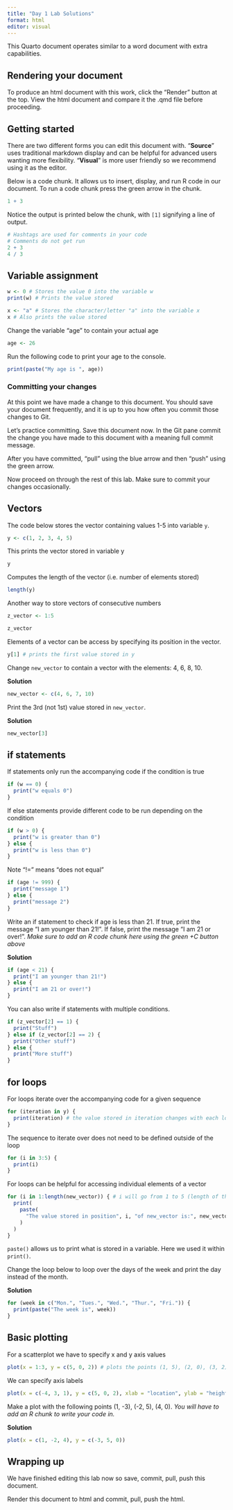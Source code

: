 ```yaml
---
title: "Day 1 Lab Solutions"
format: html
editor: visual
---
```


This Quarto document operates similar to a word document with extra capabilities.

## Rendering your document

To produce an html document with this work, click the "Render" button at the top. View the html document and compare it the .qmd file before proceeding.

## Getting started

There are two different forms you can edit this document with. "**Source**" uses traditional markdown display and can be helpful for advanced users wanting more flexibility. "**Visual**" is more user friendly so we recommend using it as the editor.

Below is a code chunk. It allows us to insert, display, and run R code in our document. To run a code chunk press the green arrow in the chunk.

```r
1 + 3
```

Notice the output is printed below the chunk, with `[1]` signifying a line of output.

```r
# Hashtags are used for comments in your code 
# Comments do not get run
2 + 3
4 / 3
```

## Variable assignment

```r
w <- 0 # Stores the value 0 into the variable w
print(w) # Prints the value stored

x <- "a" # Stores the character/letter "a" into the variable x
x # Also prints the value stored
```

Change the variable "age" to contain your actual age

```r
age <- 26
```

Run the following code to print your age to the console.

```r
print(paste("My age is ", age))
```

### Committing your changes

At this point we have made a change to this document. You should save your document frequently, and it is up to you how often you commit those changes to Git.

Let's practice committing. Save this document now. In the Git pane commit the change you have made to this document with a meaning full commit message.

After you have committed, "pull" using the blue arrow and then "push" using the green arrow.

Now proceed on through the rest of this lab. Make sure to commit your changes occasionally.

## Vectors

The code below stores the vector containing values 1-5 into variable `y`.

```r
y <- c(1, 2, 3, 4, 5)
```

This prints the vector stored in variable y

```r
y
```

Computes the length of the vector (i.e. number of elements stored)

```r
length(y)
```

Another way to store vectors of consecutive numbers

```r
z_vector <- 1:5

z_vector
```

Elements of a vector can be access by specifying its position in the vector.

```r
y[1] # prints the first value stored in y
```

Change `new_vector` to contain a vector with the elements: 4, 6, 8, 10.

**Solution**

```r
new_vector <- c(4, 6, 7, 10)
```

Print the 3rd (not 1st) value stored in `new_vector`.

**Solution**

```r
new_vector[3]
```

## if statements

If statements only run the accompanying code if the condition is true

```r
if (w == 0) { 
  print("w equals 0") 
}
```

If else statements provide different code to be run depending on the condition

```r
if (w > 0) { 
  print("w is greater than 0") 
} else { 
  print("w is less than 0") 
}
```

Note "!=" means "does not equal"

```r
if (age != 999) { 
  print("message 1") 
} else { 
  print("message 2") 
}
```

Write an if statement to check if age is less than 21. If true, print the message "I am younger than 21!". If false, print the message "I am 21 or over!". *Make sure to add an R code chunk here using the green +C button above*

**Solution**

```r
if (age < 21) {
  print("I am younger than 21!")
} else {
  print("I am 21 or over!")
}
```


You can also write if statements with multiple conditions.

```r
if (z_vector[2] == 1) {
  print("Stuff")
} else if (z_vector[2] == 2) {
  print("Other stuff")
} else {
  print("More stuff")
}
```

## for loops

For loops iterate over the accompanying code for a given sequence

```r
for (iteration in y) { 
  print(iteration) # the value stored in iteration changes with each loop 
}
```

The sequence to iterate over does not need to be defined outside of the loop

```r
for (i in 3:5) { 
  print(i) 
}
```

For loops can be helpful for accessing individual elements of a vector

```r
for (i in 1:length(new_vector)) { # i will go from 1 to 5 (length of the vector) 
  print(
    paste( 
      "The value stored in position", i, "of new_vector is:", new_vector[i]
    )
  ) 
}
```

`paste()` allows us to print what is stored in a variable. Here we used it within `print()`.

Change the loop below to loop over the days of the week and print the day instead of the month.

**Solution**

```r
for (week in c("Mon.", "Tues.", "Wed.", "Thur.", "Fri.")) { 
  print(paste("The week is", week)) 
}
```

## Basic plotting

For a scatterplot we have to specify x and y axis values

```r
plot(x = 1:3, y = c(5, 0, 2)) # plots the points (1, 5), (2, 0), (3, 2)
```

We can specify axis labels

```r
plot(x = c(-4, 3, 1), y = c(5, 0, 2), xlab = "location", ylab = "height")
```

Make a plot with the following points (1, -3), (-2, 5), (4, 0). *You will have to add an R chunk to write your code in.*

**Solution**

```r
plot(x = c(1, -2, 4), y = c(-3, 5, 0))
```


## Wrapping up

We have finished editing this lab now so save, commit, pull, push this document.

Render this document to html and commit, pull, push the html.
